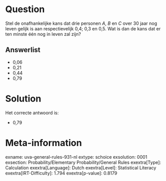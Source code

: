 Question
========

Stel de onafhankelijke kans dat drie personen *A*, *B* en *C* over 30
jaar nog leven gelijk is aan respectievelijk 0,4; 0,3 en 0,5. Wat is dan
de kans dat er ten minste één nog in leven zal zijn?


Answerlist
----------

* 0,06
* 0,21
* 0,44
* 0,79

Solution
========

Het correcte antwoord is: 

* 0,79

Meta-information
================
exname: uva-general-rules-931-nl
extype: schoice
exsolution: 0001
exsection: Probability/Elementary Probability/General Rules
exextra[Type]: Calculation
exextra[Language]: Dutch
exextra[Level]: Statistical Literacy
exextra[IRT-Difficulty]: 1.794
exextra[p-value]: 0.8179
